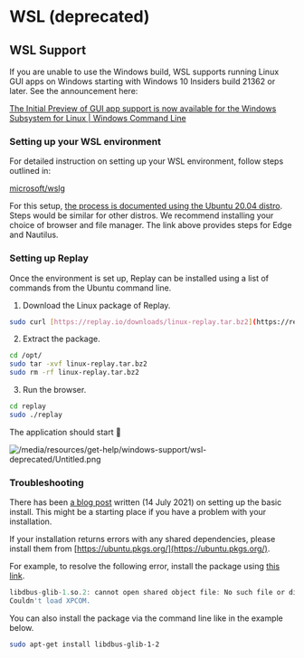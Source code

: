 # WSL (deprecated)

## WSL Support

If you are unable to use the Windows build, WSL supports running Linux GUI apps on Windows starting with Windows 10 Insiders build 21362 or later. See the announcement here:

[The Initial Preview of GUI app support is now available for the Windows Subsystem for Linux | Windows Command Line](https://devblogs.microsoft.com/commandline/the-initial-preview-of-gui-app-support-is-now-available-for-the-windows-subsystem-for-linux-2/)

### Setting up your WSL environment

For detailed instruction on setting up your WSL environment, follow steps outlined in: 

[microsoft/wslg](https://github.com/microsoft/wslg#welcome-to-wslg)

For this setup, [the process is documented using the Ubuntu 20.04 distro](https://docs.microsoft.com/en-us/windows/wsl/install-manual#downloading-distros-via-the-command-line). Steps would be similar for other distros. We recommend installing your choice of browser and file manager. The link above provides steps for Edge and Nautilus.

### **Setting up Replay**

Once the environment is set up, Replay can be installed using a list of commands from the Ubuntu command line.

1. Download the Linux package of Replay.

```bash
sudo curl [https://replay.io/downloads/linux-replay.tar.bz2](https://replay.io/downloads/linux-replay.tar.bz2) -L -o /opt/linux-replay.tar.bz2
```

2. Extract the package.

```bash
cd /opt/
sudo tar -xvf linux-replay.tar.bz2
sudo rm -rf linux-replay.tar.bz2
```

3. Run the browser.

```bash
cd replay
sudo ./replay
```

The application should start 🎉

![/media/resources/get-help/windows-support/wsl-deprecated/Untitled.png](/media/resources/get-help/windows-support/wsl-deprecated/Untitled.png)

### **Troubleshooting**

There has been [a blog post](https://dev.to/arleneandrews/getting-to-explore-wsl2-3jlk) written (14 July 2021) on setting up the basic install. This might be a starting place if you have a problem with your installation.

If your installation returns errors with any shared dependencies, please install them from [https://ubuntu.pkgs.org/](https://ubuntu.pkgs.org/).

For example, to resolve the following error, install the package using [this link](https://ubuntu.pkgs.org/20.04/ubuntu-main-amd64/libdbus-glib-1-2_0.110-5fakssync1_amd64.deb.html).

```jsx
libdbus-glib-1.so.2: cannot open shared object file: No such file or directory
Couldn't load XPCOM.
```

You can also install the package via the command line like in the example below.

```bash
sudo apt-get install libdbus-glib-1-2
```